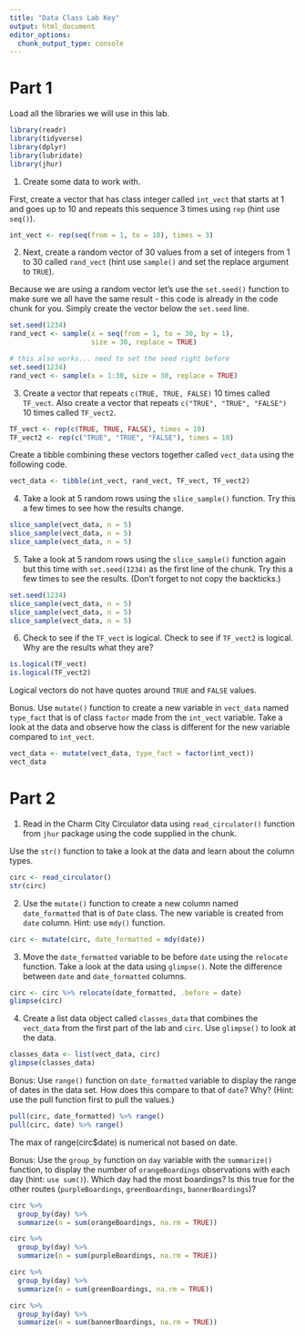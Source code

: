 ```yaml
---
title: "Data Class Lab Key"
output: html_document
editor_options: 
  chunk_output_type: console
---
```


# Part 1

Load all the libraries we will use in this lab. 

```r
library(readr)
library(tidyverse)
library(dplyr)
library(lubridate)
library(jhur)
```

1. Create some data to work with. 

First, create a vector that has class integer called `int_vect` that starts at 1 and goes up to 10 and repeats this sequence 3 times using `rep`  (hint use `seq()`).

```r
int_vect <- rep(seq(from = 1, to = 10), times = 3)
```

2. Next, create a random vector of 30 values from a set of integers from 1 to 30 called `rand_vect` (hint use `sample()` and set the replace argument to `TRUE`).

Because we are using a random vector let's use the `set.seed()` function to make sure we all have the same result - this code is already in the code chunk for you. Simply create the vector below the `set.seed` line.


```r
set.seed(1234)
rand_vect <- sample(x = seq(from = 1, to = 30, by = 1), 
                    size = 30, replace = TRUE)

# this also works... need to set the seed right before
set.seed(1234)
rand_vect <- sample(x = 1:30, size = 30, replace = TRUE)
```

3. Create a vector that repeats `c(TRUE, TRUE, FALSE)` 10 times called `TF_vect`. Also create a vector that repeats `c("TRUE", "TRUE", "FALSE")` 10 times called `TF_vect2`.

```r
TF_vect <- rep(c(TRUE, TRUE, FALSE), times = 10)
TF_vect2 <- rep(c("TRUE", "TRUE", "FALSE"), times = 10)
```

Create a tibble combining these vectors together called `vect_data` using the following code.

```r
vect_data <- tibble(int_vect, rand_vect, TF_vect, TF_vect2)
```


4. Take a look at 5 random rows using the `slice_sample()` function. Try this a few times to see how the results change.
```r
slice_sample(vect_data, n = 5)
slice_sample(vect_data, n = 5)
slice_sample(vect_data, n = 5)
```

5. Take a look at 5 random rows using the `slice_sample()` function again but this time with `set.seed(1234)` as the first line of the chunk. Try this a few times to see the results. (Don't forget to not copy the backticks.)

```r
set.seed(1234)
slice_sample(vect_data, n = 5)
slice_sample(vect_data, n = 5)
slice_sample(vect_data, n = 5)
```

6. Check to see if the `TF_vect` is logical. Check to see if `TF_vect2` is logical. Why are the results what they are?

```r
is.logical(TF_vect)
is.logical(TF_vect2)
```

Logical vectors do not have quotes around `TRUE` and `FALSE` values.

Bonus. Use `mutate()` function to create a new variable in `vect_data` named `type_fact` that is of class `factor` made from the `int_vect` variable. Take a look at the data and observe how the class is different for the new variable compared to `int_vect`. 

```r
vect_data <- mutate(vect_data, type_fact = factor(int_vect))
vect_data
```



# Part 2

1. Read in the Charm City Circulator data using `read_circulator()` function from `jhur` package using the code supplied in the chunk. 

Use the `str()` function to take a look at the data and learn about the column types.


```r
circ <- read_circulator()
str(circ)
```

2. Use the `mutate()` function to create a new column named `date_formatted` that is of `Date` class. The new variable is created from `date` column. Hint: use `mdy()` function.

```r
circ <- mutate(circ, date_formatted = mdy(date))
```

3. Move the `date_formatted` variable to be before `date` using the `relocate` function. Take a look at the data using `glimpse()`. Note the difference between `date` and `date_formatted` columns.  

```r
circ <- circ %>% relocate(date_formatted, .before = date)
glimpse(circ)
```

4. Create a list data object called `classes_data` that combines the `vect_data` from the first part of the lab and `circ`. Use `glimpse()` to look at the data.

```r
classes_data <- list(vect_data, circ)
glimpse(classes_data)
```

Bonus: Use `range()` function on `date_formatted` variable to display the range of dates in the data set. How does this compare to that of `date`? Why? (Hint: use the pull function first to pull the values.)

```r
pull(circ, date_formatted) %>% range()
pull(circ, date) %>% range()
```

The max of range(circ$date) is numerical not based on date.

Bonus: Use the `group_by` function on `day` variable with the `summarize()` function, to display the number of `orangeBoardings` observations with each day (hint: `use sum()`). Which day had the most boardings? Is this true for the other routes (`purpleBoardings`, `greenBoardings`, `bannerBoardings`)?

```r
circ %>%
  group_by(day) %>%
  summarize(n = sum(orangeBoardings, na.rm = TRUE))

circ %>%
  group_by(day) %>%
  summarize(n = sum(purpleBoardings, na.rm = TRUE))

circ %>%
  group_by(day) %>%
  summarize(n = sum(greenBoardings, na.rm = TRUE))

circ %>%
  group_by(day) %>%
  summarize(n = sum(bannerBoardings, na.rm = TRUE))
```
 

